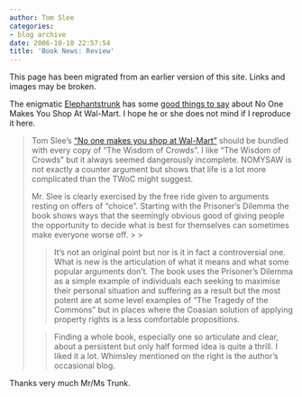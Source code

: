 ```yaml
---
author: Tom Slee
categories:
- blog archive
date: 2006-10-10 22:57:54
title: 'Book News: Review'
---
```


::: {.callout-note}

This page has been migrated from an earlier version of this site. 
Links and images may be broken.

:::



				

The enigmatic [Elephantstrunk](http://elephantstrunk.net/) has some [good things to say](http://elephantstrunk.net/2006/10/05/marginal-counter-revolutionary/) about No One Makes You Shop At Wal-Mart. I hope he or she does not mind if I reproduce it here.







<blockquote>Tom Slee’s [“No one makes you shop at Wal-Mart”](http://www.web.net/%7Etslee/)
should be bundled with every copy of “The Wisdom of Crowds”. I like
“The Wisdom of Crowds” but it always seemed dangerously incomplete.
NOMYSAW is not exactly a counter argument but shows that life is a lot
more complicated than the TWoC might suggest.  

Mr. Slee is clearly exercised by the free ride given to arguments
resting on offers of “choice”. Starting with the Prisoner’s Dilemma the
book shows ways that the seemingly obvious good of giving people the
opportunity to decide what is best for themselves can sometimes make
everyone worse off.
> 
> 

> 
> It’s not an original point but nor is it in fact a controversial
one. What is new is the articulation of what it means and what some
popular arguments don’t. The book uses the Prisoner’s Dilemma as a
simple example of individuals each seeking to maximise their personal
situation and suffering as a result but the most potent are at some
level examples of “The Tragedy of the Commons” but in places where the
Coasian solution of applying property rights is a less comfortable
propositions.
> 
> 

> 
> Finding a whole book, especially one so articulate and clear, about
a persistent but only half formed idea is quite a thrill. I liked it a
lot. Whimsley mentioned on the right is the author’s occasional blog.

> 
> </blockquote>







Thanks very much Mr/Ms Trunk.


		
